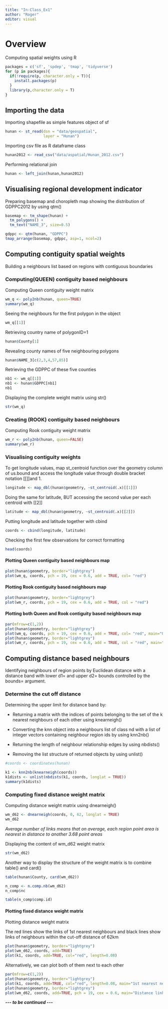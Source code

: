 ```yaml
---
title: "In-Class_Ex1"
author: "Roger"
editor: visual
---
```


# Overview

Computing spatial weights using R

```r
packages = c('sf', 'spdep', 'tmap', 'tidyverse')
for (p in packages){
  if(!require(p, character.only = T)){
    install.packages(p)
  }
  library(p,character.only = T)
}
```

## Importing the data

Importing shapefile as simple features object of sf

```r
hunan <- st_read(dsn = "data/geospatial", 
                 layer = "Hunan")
```

Importing csv file as R dataframe class

```r
hunan2012 <- read_csv("data/aspatial/Hunan_2012.csv")
```

Performing relational join

```r
hunan <- left_join(hunan,hunan2012)
```

## Visualising regional development indicator

Preparing basemap and choropleth map showing the distribution of GDPPC2012 by using qtm()

```r
basemap <- tm_shape(hunan) +
  tm_polygons() +
  tm_text("NAME_3", size=0.5)

gdppc <- qtm(hunan, "GDPPC")
tmap_arrange(basemap, gdppc, asp=1, ncol=2)
```

## Computing contiguity spatial weights

Building a neighbours list based on regions with contiguous boundaries

### Computing(QUEEN) contiguity based neighbours

Computing Queen contiguity weight matrix

```r
wm_q <- poly2nb(hunan, queen=TRUE)
summary(wm_q)
```

Seeing the neighbours for the first polygon in the object

```r
wm_q[[1]]
```

Retrieving country name of polygonID=1

```r
hunan$County[1]
```

Revealing county names of five neighbouring polygons

```r
hunan$NAME_3[c(2,3,4,57,85)]
```

Retrieving the GDPPC of these five counties

```r
nb1 <- wm_q[[1]]
nb1 <- hunan$GDPPC[nb1]
nb1
```

Displaying the complete weight matrix using str()

```r
str(wm_q)
```

### Creating (ROOK) contiguity based neighbours

Computing Rook contiguity weight matrix

```r
wm_r <- poly2nb(hunan, queen=FALSE)
summary(wm_r)
```

### Visualising contiguity weights

To get longitude values, map st_centroid function over the geometry column of us.bound and access the longitude value through double bracket notation \[\[\]\]and 1.

```r
longitude <- map_dbl(hunan$geometry, ~st_centroid(.x)[[1]])
```

Doing the same for latitude, BUT accessing the second value per each centroid with \[\[2\]\]

```r
latitude <- map_dbl(hunan$geometry, ~st_centroid(.x)[[2]])
```

Putting longitude and latitude together with cbind

```r
coords <- cbind(longitude, latitude)
```

Checking the first few observations for correct formatting

```r
head(coords)
```

#### Plotting Queen contiguity based neighbours map

```r
plot(hunan$geometry, border="lightgrey")
plot(wm_q, coords, pch = 19, cex = 0.6, add = TRUE, col= "red")
```

#### Plotting Rook contiguity based neighbours map

```r
plot(hunan$geometry, border="lightgrey")
plot(wm_r, coords, pch = 19, cex = 0.6, add = TRUE, col = "red")
```

#### Plotting both Queen and Rook contiguity based neighbours map

```r
par(mfrow=c(1,2))
plot(hunan$geometry, border="lightgrey")
plot(wm_q, coords, pch = 19, cex = 0.6, add = TRUE, col= "red", main="Queen Contiguity")
plot(hunan$geometry, border="lightgrey")
plot(wm_r, coords, pch = 19, cex = 0.6, add = TRUE, col = "red", main="Rook Contiguity")
```

## Computing distance based neighbours

Identifying neighbours of region points by Euclidean distance with a distance band with lower d1= and upper d2= bounds controlled by the bounds= argument.

### Determine the cut off distance

Determining the upper limit for distance band by:

-   Returning a matrix with the indices of points belonging to the set of the k nearest neighbours of each other using knearneigh()

-   Converting the knn object into a neighbours list of class nd with a list of integer vectors containing neighbour region ids by using knn2nb()

-   Returning the length of neighbour relationship edges by using nbdists()

-   Removing the list structure of returned objects by using unlist()

```r
#coords <- coordinates(hunan)

k1 <- knn2nb(knearneigh(coords))
k1dists <- unlist(nbdists(k1, coords, longlat = TRUE))
summary(k1dists)
```

### Computing fixed distance weight matrix

Computing distance weight matrix using dnearneigh()

```r
wm_d62 <- dnearneigh(coords, 0, 62, longlat = TRUE)
wm_d62
```

*Average number of links means that on average, each region point area is nearest in distance to another 3.68 point areas*

Displaying the content of wm_d62 weight matrix

```r
str(wm_d62)
```

Another way to display the structure of the weight matrix is to combine table() and card()

```r
table(hunan$County, card(wm_d62))
```

```r
n_comp <- n.comp.nb(wm_d62)
n_comp$nc
```

```r
table(n_comp$comp.id)
```

#### Plotting fixed distance weight matrix

Plotting distance weight matrix

The red lines show the links of 1st nearest neighbours and black lines show links of neighbours within the cut-off distance of 62km

```r
plot(hunan$geometry, border="lightgrey")
plot(wm_d62, coords, add=TRUE)
plot(k1, coords, add=TRUE, col="red", length=0.08)
```

Alternatively, we can plot both of them next to each other

```r
par(mfrow=c(1,2))
plot(hunan$geometry, border="lightgrey")
plot(k1, coords, add=TRUE, col="red", length=0.08, main="1st nearest neighbours")
plot(hunan$geometry, border="lightgrey")
plot(wm_d62, coords, add=TRUE, pch = 19, cex = 0.6, main="Distance link")
```

***\-\-- to be continued \-\--***
